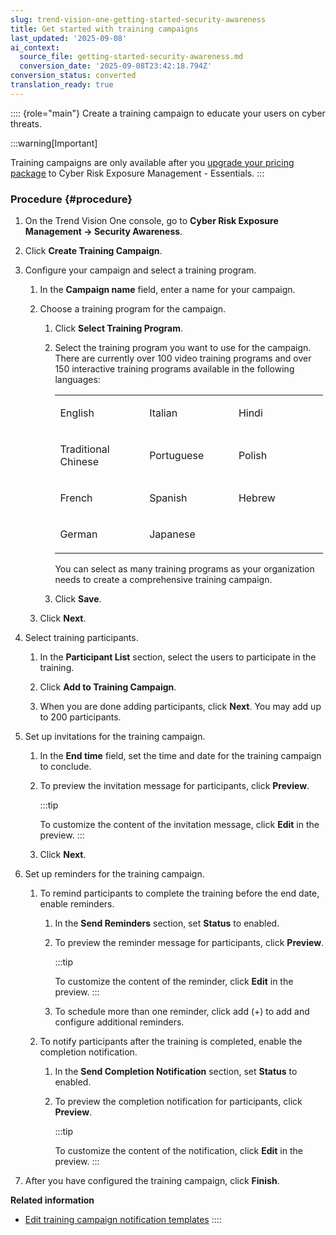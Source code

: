 ```yaml
---
slug: trend-vision-one-getting-started-security-awareness
title: Get started with training campaigns
last_updated: '2025-09-08'
ai_context:
  source_file: getting-started-security-awareness.md
  conversion_date: '2025-09-08T23:42:18.794Z'
conversion_status: converted
translation_ready: true
---
```


:::: {role="main"}
Create a training campaign to educate your users on cyber threats.

:::warning[Important]

Training campaigns are only available after you [upgrade your pricing package](credit-req-for-apps-services.mdx) to Cyber Risk Exposure Management - Essentials.
:::

### Procedure {#procedure}

1.  On the Trend Vision One console, go to **Cyber Risk Exposure Management → Security Awareness**.

2.  Click **Create Training Campaign**.

3.  Configure your campaign and select a training program.

    1.  In the **Campaign name** field, enter a name for your campaign.

    2.  Choose a training program for the campaign.

        1.  Click **Select Training Program**.

        2.  Select the training program you want to use for the campaign. There are currently over 100 video training programs and over 150 interactive training programs available in the following languages:

            <table style="width:99%;">
            <colgroup>
            <col style="width: 33%" />
            <col style="width: 33%" />
            <col style="width: 33%" />
            </colgroup>
            <tbody>
            <tr>
            <td><p>English</p></td>
            <td><p>Italian</p></td>
            <td><p>Hindi</p></td>
            </tr>
            <tr>
            <td><p>Traditional Chinese</p></td>
            <td><p>Portuguese</p></td>
            <td><p>Polish</p></td>
            </tr>
            <tr>
            <td><p>French</p></td>
            <td><p>Spanish</p></td>
            <td><p>Hebrew</p></td>
            </tr>
            <tr>
            <td><p>German</p></td>
            <td><p>Japanese</p></td>
            <td> </td>
            </tr>
            </tbody>
            </table>

            You can select as many training programs as your organization needs to create a comprehensive training campaign.

        3.  Click **Save**.

    3.  Click **Next**.

4.  Select training participants.

    1.  In the **Participant List** section, select the users to participate in the training.

    2.  Click **Add to Training Campaign**.

    3.  When you are done adding participants, click **Next**. You may add up to 200 participants.

5.  Set up invitations for the training campaign.

    1.  In the **End time** field, set the time and date for the training campaign to conclude.

    2.  To preview the invitation message for participants, click **Preview**.

        :::tip

        To customize the content of the invitation message, click **Edit** in the preview.
        :::

    3.  Click **Next**.

6.  Set up reminders for the training campaign.

    1.  To remind participants to complete the training before the end date, enable reminders.

        1.  In the **Send Reminders** section, set **Status** to enabled.

        2.  To preview the reminder message for participants, click **Preview**.

            :::tip

            To customize the content of the reminder, click **Edit** in the preview.
            :::

        3.  To schedule more than one reminder, click add (+) to add and configure additional reminders.

    2.  To notify participants after the training is completed, enable the completion notification.

        1.  In the **Send Completion Notification** section, set **Status** to enabled.

        2.  To preview the completion notification for participants, click **Preview**.

            :::tip

            To customize the content of the notification, click **Edit** in the preview.
            :::

7.  After you have configured the training campaign, click **Finish**.

**Related information**

- [Edit training campaign notification templates](edit-training-notifications.md "Add images, including logos and informative content, to your training campaign notification templates.")
::::
